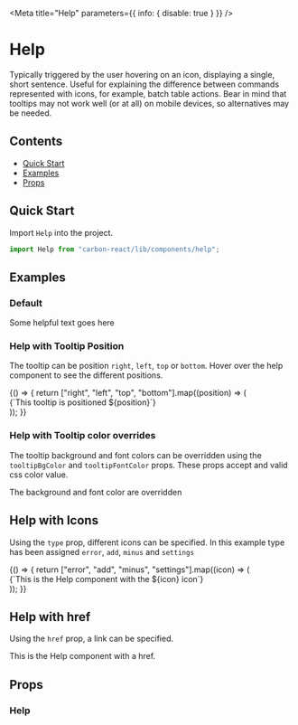 
<Meta title="Help" parameters={{ info: { disable: true } }} />

# Help

Typically triggered by the user hovering on an icon, displaying a single, short sentence.
Useful for explaining the difference between commands represented with icons, for example, batch table actions.
Bear in mind that tooltips may not work well (or at all) on mobile devices, so alternatives may be needed.

## Contents

- [Quick Start](#quick-start)
- [Examples](#examples)
- [Props](#props)

## Quick Start

Import `Help` into the project.

```javascript
import Help from "carbon-react/lib/components/help";
```

## Examples

### Default

<Preview>
  <Story name="default" parameters={{ chromatic: { disable: true } }}>
    <div style={{ margin: "64px" }}>
      <Help>Some helpful text goes here</Help>
    </div>
  </Story>
</Preview>

### Help with Tooltip Position

The tooltip can be position `right`, `left`, `top` or `bottom`.
Hover over the help component to see the different positions.

<Preview>
  <Story name="with Tooltip Position">
    {() => {
      return ["right", "left", "top", "bottom"].map((position) => (
        <div style={{ margin: "64px 300px" }}>
          <Help tooltipPosition={position} isFocused={true}>
            {`This tooltip is positioned ${position}`}
          </Help>
        </div>
      ));
    }}
  </Story>
</Preview>

### Help with Tooltip color overrides

The tooltip background and font colors can be overridden using the `tooltipBgColor` and `tooltipFontColor` props. These
props accept and valid css color value.

<Preview>
  <Story
    name="with Tooltip color overrides"
    parameters={{ chromatic: { disable: true } }}
  >
    <div style={{ margin: "64px 300px" }}>
      <Help tooltipBgColor="lightblue" tooltipFontColor="black">
        The background and font color are overridden
      </Help>
    </div>
  </Story>
</Preview>

## Help with Icons

Using the `type` prop, different icons can be specified. In this example type has been assigned `error`, `add`, `minus` and `settings`

<Preview>
  <Story name="with Icons" parameters={{ chromatic: { disable: true } }}>
    {() => {
      return ["error", "add", "minus", "settings"].map((icon) => (
        <div style={{ margin: "64px" }}>
          <Help type={`${icon}`}>
            {`This is the Help component with the ${icon} icon`}
          </Help>
        </div>
      ));
    }}
  </Story>
</Preview>

## Help with href

Using the `href` prop, a link can be specified.

<Preview>
  <Story name="with href" parameters={{ chromatic: { disable: true } }}>
    <div style={{ margin: "64px" }}>
      <Help href="https://carbon.sage.com">
        This is the Help component with a href.
      </Help>
    </div>
  </Story>
</Preview>

## Props

### Help

<StyledSystemProps of={Help} noHeader margin />

